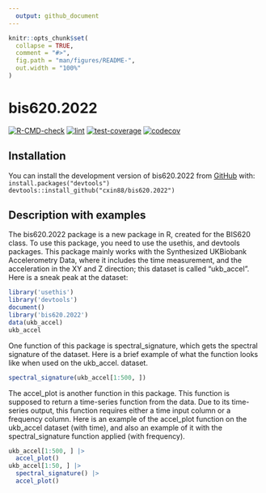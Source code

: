 ```yaml
---
  output: github_document
---
```

  
  <!-- README.md is generated from README.Rmd. Please edit that file -->
  
```r
knitr::opts_chunk$set(
  collapse = TRUE,
  comment = "#>",
  fig.path = "man/figures/README-",
  out.width = "100%"
)
```

# bis620.2022
[![R-CMD-check](https://github.com/cxin88/bis620.2022/actions/workflows/R-CMD-check.yaml/badge.svg)](https://github.com/cxin88/bis620.2022/actions/workflows/R-CMD-check.yaml)
[![lint](https://github.com/cxin88/bis620.2022/actions/workflows/lint.yaml/badge.svg)](https://github.com/cxin88/bis620.2022/actions/workflows/lint.yaml)
[![test-coverage](https://github.com/cxin88/bis620.2022/actions/workflows/test-coverage.yaml/badge.svg)](https://github.com/cxin88/bis620.2022/actions/workflows/test-coverage.yaml)
[![codecov](https://codecov.io/gh/cxin88/bis620.2022/branch/master/graph/badge.svg?token=0YK0U2R5W3)](https://codecov.io/gh/cxin88/bis620.2022)


## Installation

You can install the development version of bis620.2022 from [GitHub](https://github.com/cxin88/bis620.2022) with: <br>
  `install.packages("devtools")` <br>
  `devtools::install_github("cxin88/bis620.2022")`

## Description with examples
The bis620.2022 package is a new package in R, created for the BIS620 class. To use this package, you need to use the usethis, and devtools packages. This package mainly works with the Synthesized UKBiobank Accelerometry Data, where it includes the time measurement, and the acceleration in the XY and Z direction; this dataset is called "ukb_accel". Here is a sneak peak at the dataset:
```r
library('usethis')
library('devtools')
document()
library('bis620.2022')
data(ukb_accel)
ukb_accel
```
One function of this package is spectral_signature, which gets the spectral signature of the dataset. Here is a brief example of what the function looks like when used on the ukb_accel. dataset.
```r
spectral_signature(ukb_accel[1:500, ])
```
The accel_plot is another function in this package. This function is supposed to return a time-series function from the data. Due to its time-series output, this function requires either a time input column or a frequency column. Here is an example of the accel_plot function on the ukb_accel dataset (with time), and also an example of it with the spectral_signature function applied (with frequency).
```r
ukb_accel[1:500, ] |>
  accel_plot()
ukb_accel[1:50, ] |>
  spectral_signature() |>
  accel_plot()
```
